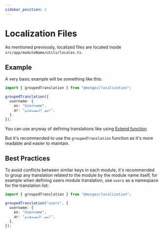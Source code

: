 ```yaml
---
sidebar_position: 2
---
```


# Localization Files

As mentioned previously, localized files are located inside `src/app/moduleName/utils/locales.ts`.

## Example

A very basic example will be something like this:

```ts title="src/app/users/utils/locales.ts"
import { groupedTranslation } from "@mongez/localization";

groupedTranslation({
  username: {
    en: "Username",
    ar: "اسم المستخدم",
  },
});
```

You can use anyway of defining translations like using [Extend function](https://github.com/hassanzohdy/mongez-localization#extending-translations)

But it's recommended to use the `groupedTranslation` function as it's more readable and easier to maintain.

## Best Practices

To avoid conflicts between similar keys in each module, it's recommended to group any translation related to the module by the module name itself, for example when defining users module translation, use `users` as a namespace for the translation list:

```ts title="src/app/users/utils/locales.ts"
import { groupedTranslation } from "@mongez/localization";

groupedTranslation("users", {
  username: {
    en: "Username",
    ar: "اسم المستخدم",
  },
});
```
